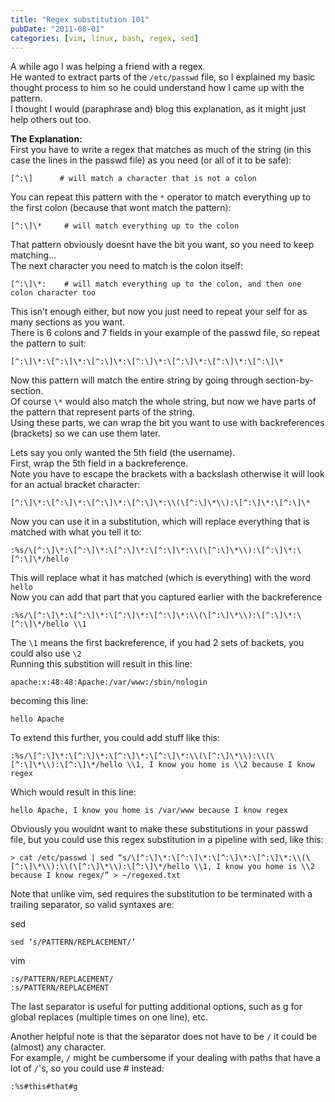 ```yaml
---
title: "Regex substitution 101"
pubDate: "2011-08-01"
categories: [vim, linux, bash, regex, sed]
---
```


A while ago I was helping a friend with a regex.  
He wanted to extract parts of the `/etc/passwd` file, so I explained my basic thought process to him so he could understand how I came up with the pattern.  
I thought I would (paraphrase and) blog this explanation, as it might just help others out too.

**The Explanation:**  
First you have to write a regex that matches as much of the string (in this case the lines in the passwd file) as you need (or all of it to be safe):

```
[^:\]      # will match a character that is not a colon
```

You can repeat this pattern with the `*` operator to match everything up to the first colon (because that wont match the pattern):

```
[^:\]\*     # will match everything up to the colon
```

That pattern obviously doesnt have the bit you want, so you need to keep matching…  
The next character you need to match is the colon itself:

```
[^:\]\*:    # will match everything up to the colon, and then one colon character too
```

This isn’t enough either, but now you just need to repeat your self for as many sections as you want.  
There is 6 colons and 7 fields in your example of the passwd file, so repeat the pattern to suit:

```
[^:\]\*:\[^:\]\*:\[^:\]\*:\[^:\]\*:\[^:\]\*:\[^:\]\*:\[^:\]\*
```

Now this pattern will match the entire string by going through section-by-section.  
Of course `\*` would also match the whole string, but now we have parts of the pattern that represent parts of the string.  
Using these parts, we can wrap the bit you want to use with backreferences (brackets) so we can use them later.

Lets say you only wanted the 5th field (the username).  
First, wrap the 5th field in a backreference.  
Note you have to escape the brackets with a backslash otherwise it will look for an actual bracket character:

```
[^:\]\*:\[^:\]\*:\[^:\]\*:\[^:\]\*:\\(\[^:\]\*\\):\[^:\]\*:\[^:\]\*
```

Now you can use it in a substitution, which will replace everything that is matched with what you tell it to:

```
:%s/\[^:\]\*:\[^:\]\*:\[^:\]\*:\[^:\]\*:\\(\[^:\]\*\\):\[^:\]\*:\[^:\]\*/hello
```

This will replace what it has matched (which is everything) with the word `hello`  
Now you can add that part that you captured earlier with the backreference

```
:%s/\[^:\]\*:\[^:\]\*:\[^:\]\*:\[^:\]\*:\\(\[^:\]\*\\):\[^:\]\*:\[^:\]\*/hello \\1
```

The `\1` means the first backreference, if you had 2 sets of backets, you could also use `\2`  
Running this substition will result in this line:

```
apache:x:48:48:Apache:/var/www:/sbin/nologin
```

becoming this line:

```
hello Apache
```

To extend this further, you could add stuff like this:

```
:%s/\[^:\]\*:\[^:\]\*:\[^:\]\*:\[^:\]\*:\\(\[^:\]\*\\):\\(\[^:\]\*\\):\[^:\]\*/hello \\1, I know you home is \\2 because I know regex
```

Which would result in this line:

```
hello Apache, I know you home is /var/www because I know regex
```

Obviously you wouldnt want to make these substitutions in your passwd file, but you could use this regex substitution in a pipeline with sed, like this:

```
> cat /etc/passwd | sed “s/\[^:\]\*:\[^:\]\*:\[^:\]\*:\[^:\]\*:\\(\[^:\]\*\\):\\(\[^:\]\*\\):\[^:\]\*/hello \\1, I know you home is \\2 because I know regex/” > ~/regexed.txt
```

Note that unlike vim, sed requires the substitution to be terminated with a trailing separator, so valid syntaxes are:

sed

```
sed ‘s/PATTERN/REPLACEMENT/’
```

vim

```
:s/PATTERN/REPLACEMENT/
:s/PATTERN/REPLACEMENT
```

The last separator is useful for putting additional options, such as g for global replaces (multiple times on one line), etc.

Another helpful note is that the separator does not have to be `/` it could be (almost) any character.  
For example, `/` might be cumbersome if your dealing with paths that have a lot of `/`'s, so you could use # instead:

```
:%s#this#that#g
```
